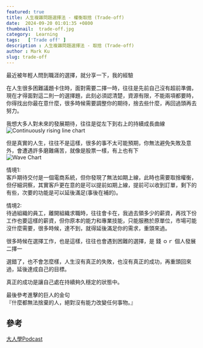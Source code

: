 ```yaml
---
featured: true
title: 人生複雜問題選擇法 - 權衡取捨 (Trade-off)
date:  2024-09-20 01:01:35 +0800
thumbnail:  trade-off.jpg
category:  Learning  
tags:   ['Trade off' ]
description : 人生複雜問題選擇法 - 取捨 (Trade-off)
author : Mark Ku
slug: trade-off
---
```

最近被年輕人問到職涯的選擇，就分享一下，我的經驗

在人生很多困難議題卡住時，面對需要二擇一時，往往是先前自己沒有超前準備，現在才得面對這二則一的選擇題，此刻必須認清楚，資源有限，不能兩項都要時，你得找出你最在意什麼，很多時候需要調整你的期待，捨去些什麼，再回過頭再去努力。  

我想大多人對未來的發展期待，往往是從左下到右上的持續成長曲線
![Continuously rising line chart](up-chart.png)

但是真實的人生，往往不是這樣，很多的事不太可能預期，你無法避免失敗及意外，會遭遇許多磨難痛苦，就像是股票一樣，有上也有下  
![Wave Chart](wave.png)

情境1:  
客戶期待交付是一個電商系統，但你發現了無法如期上線，此時也需要取捨權衡，但仔細洞察，其實客戶更在意的是可以提前如期上線，提前可以收到訂單，剩下的有些，次要的功能是可以延後滿足(事後在補的)。  

情境2:  
待過組織的員工，離開組織求職時，往往會卡在，我過去領多少的薪資，再找下份工作也要這樣的薪資，但你原本的能力和專業技能，只能服務於原單位，市場可能沒什麼需要，很多時候，達不到，就得延後滿足你的需求，重頭來過。  

很多時候在選擇工作，也是這樣，往往也會遇到困難的選擇，是 錢 ｏｒ 個人發展 二擇一

選錯了，也不會怎麼樣，人生沒有真正的失敗，也沒有真正的成功，再重頭回來過，延後達成自己的目標。

真正的成功是讓自己處在持續夠久穩定的狀態中。

最後參考進擊的巨人的金句  
『什麼都無法捨棄的人，絕對沒有能力改變任何事物。』


## 參考
[大人學Podcast](https://podcasts.apple.com/tw/podcast/%E5%A4%A7%E4%BA%BA%E7%9A%84small-talk/id1452688611)

